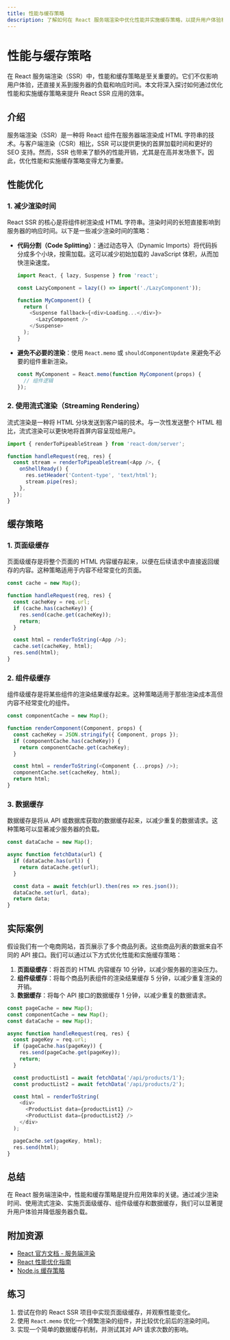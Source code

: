 ```yaml
---
title: 性能与缓存策略
description: 了解如何在 React 服务端渲染中优化性能并实施缓存策略，以提升用户体验和服务器效率。
---
```


# 性能与缓存策略

在 React 服务端渲染（SSR）中，性能和缓存策略是至关重要的。它们不仅影响用户体验，还直接关系到服务器的负载和响应时间。本文将深入探讨如何通过优化性能和实施缓存策略来提升 React SSR 应用的效率。

## 介绍

服务端渲染（SSR）是一种将 React 组件在服务器端渲染成 HTML 字符串的技术。与客户端渲染（CSR）相比，SSR 可以提供更快的首屏加载时间和更好的 SEO 支持。然而，SSR 也带来了额外的性能开销，尤其是在高并发场景下。因此，优化性能和实施缓存策略变得尤为重要。

## 性能优化

### 1. 减少渲染时间

React SSR 的核心是将组件树渲染成 HTML 字符串。渲染时间的长短直接影响到服务器的响应时间。以下是一些减少渲染时间的策略：

- **代码分割（Code Splitting）**：通过动态导入（Dynamic Imports）将代码拆分成多个小块，按需加载。这可以减少初始加载的 JavaScript 体积，从而加快渲染速度。

  ```javascript
  import React, { lazy, Suspense } from 'react';

  const LazyComponent = lazy(() => import('./LazyComponent'));

  function MyComponent() {
    return (
      <Suspense fallback={<div>Loading...</div>}>
        <LazyComponent />
      </Suspense>
    );
  }
  ```

- **避免不必要的渲染**：使用 `React.memo` 或 `shouldComponentUpdate` 来避免不必要的组件重新渲染。

  ```javascript
  const MyComponent = React.memo(function MyComponent(props) {
    // 组件逻辑
  });
  ```

### 2. 使用流式渲染（Streaming Rendering）

流式渲染是一种将 HTML 分块发送到客户端的技术。与一次性发送整个 HTML 相比，流式渲染可以更快地将首屏内容呈现给用户。

```javascript
import { renderToPipeableStream } from 'react-dom/server';

function handleRequest(req, res) {
  const stream = renderToPipeableStream(<App />, {
    onShellReady() {
      res.setHeader('Content-type', 'text/html');
      stream.pipe(res);
    },
  });
}
```

## 缓存策略

### 1. 页面级缓存

页面级缓存是将整个页面的 HTML 内容缓存起来，以便在后续请求中直接返回缓存的内容。这种策略适用于内容不经常变化的页面。

```javascript
const cache = new Map();

function handleRequest(req, res) {
  const cacheKey = req.url;
  if (cache.has(cacheKey)) {
    res.send(cache.get(cacheKey));
    return;
  }

  const html = renderToString(<App />);
  cache.set(cacheKey, html);
  res.send(html);
}
```

### 2. 组件级缓存

组件级缓存是将某些组件的渲染结果缓存起来。这种策略适用于那些渲染成本高但内容不经常变化的组件。

```javascript
const componentCache = new Map();

function renderComponent(Component, props) {
  const cacheKey = JSON.stringify({ Component, props });
  if (componentCache.has(cacheKey)) {
    return componentCache.get(cacheKey);
  }

  const html = renderToString(<Component {...props} />);
  componentCache.set(cacheKey, html);
  return html;
}
```

### 3. 数据缓存

数据缓存是将从 API 或数据库获取的数据缓存起来，以减少重复的数据请求。这种策略可以显著减少服务器的负载。

```javascript
const dataCache = new Map();

async function fetchData(url) {
  if (dataCache.has(url)) {
    return dataCache.get(url);
  }

  const data = await fetch(url).then(res => res.json());
  dataCache.set(url, data);
  return data;
}
```

## 实际案例

假设我们有一个电商网站，首页展示了多个商品列表。这些商品列表的数据来自不同的 API 接口。我们可以通过以下方式优化性能和实施缓存策略：

1. **页面级缓存**：将首页的 HTML 内容缓存 10 分钟，以减少服务器的渲染压力。
2. **组件级缓存**：将每个商品列表组件的渲染结果缓存 5 分钟，以减少重复渲染的开销。
3. **数据缓存**：将每个 API 接口的数据缓存 1 分钟，以减少重复的数据请求。

```javascript
const pageCache = new Map();
const componentCache = new Map();
const dataCache = new Map();

async function handleRequest(req, res) {
  const pageKey = req.url;
  if (pageCache.has(pageKey)) {
    res.send(pageCache.get(pageKey));
    return;
  }

  const productList1 = await fetchData('/api/products/1');
  const productList2 = await fetchData('/api/products/2');

  const html = renderToString(
    <div>
      <ProductList data={productList1} />
      <ProductList data={productList2} />
    </div>
  );

  pageCache.set(pageKey, html);
  res.send(html);
}
```

## 总结

在 React 服务端渲染中，性能和缓存策略是提升应用效率的关键。通过减少渲染时间、使用流式渲染、实施页面级缓存、组件级缓存和数据缓存，我们可以显著提升用户体验并降低服务器负载。

## 附加资源

- [React 官方文档 - 服务端渲染](https://reactjs.org/docs/react-dom-server.html)
- [React 性能优化指南](https://reactjs.org/docs/optimizing-performance.html)
- [Node.js 缓存策略](https://nodejs.org/en/docs/guides/caching/)

## 练习

1. 尝试在你的 React SSR 项目中实现页面级缓存，并观察性能变化。
2. 使用 `React.memo` 优化一个频繁渲染的组件，并比较优化前后的渲染时间。
3. 实现一个简单的数据缓存机制，并测试其对 API 请求次数的影响。
